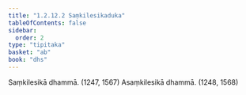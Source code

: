 ```yaml
---
title: "1.2.12.2 Saṃkilesikaduka"
tableOfContents: false
sidebar:
  order: 2
type: "tipitaka"
basket: "ab"
book: "dhs"
---
```



<DynamicBreadcrumb />

<Division number="98" book="dhs" bookNo="29" page="13">

<Paragraph number="230" book="dhs">
Saṃkilesikā dhammā. (<Emphasis>1247, 1567</Emphasis>)
</Paragraph>

<Paragraph number="231" book="dhs">
Asaṃkilesikā dhammā. (<Emphasis>1248, 1568</Emphasis>)
</Paragraph>
</Division>